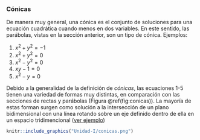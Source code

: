 ### Cónicas

De manera muy general, una cónica es el conjunto de soluciones para una ecuación cuadrática cuando menos en dos variables. En este sentido, las parábolas, vistas en la sección anterior, son un tipo de cónica. Ejemplos:

1. $x^2 + y^2 = -1$
2. $x^2 + y^2 = 0$
3. $x^2 - y^2 = 0$
4. $xy - 1 = 0$
5. $x^2 - y = 0$

Debido a la generalidad de la definición de *cónicas*, las ecuaciones 1-5 tienen una variedad de formas muy distintas, en comparación con las secciones de rectas y parábolas (Figura \@ref(fig:conicas)). La mayoría de estas forman surgen como solución a la intersección de un plano bidimensional con una línea rotando sobre un eje definido dentro de ella en un espacio tridimencional ([ver ejemplo](https://www.mathplanet.com/Oldsite/media/28029/conic.png))

```r
knitr::include_graphics("Unidad-I/conicas.png")
```

